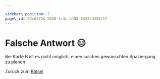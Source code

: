 ```yaml
---

sidebar\_position: 2
page\_id: 92c6472d-2630-4c4c-b458-042844456f17
---
```


# Falsche Antwort 😑

Bei Karte B ist es nicht möglich, einen solchen gewünschten Spaziergang zu planen.

Zurück zum [Rätsel](https://mint-26e.gbsl.website/blusjk)